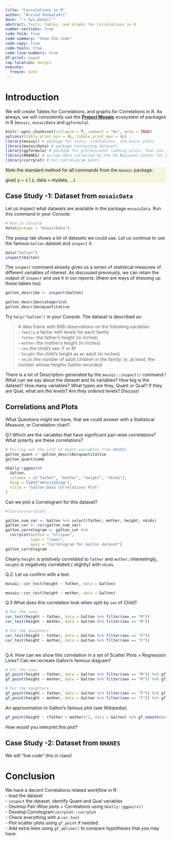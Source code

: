 ```yaml
---
title: "Correlations in R"
author: "Arvind Venkatadri"
date: "`r Sys.Date()`"
abstract: Tests, Tables, and Graphs for Correlations in R
number-sections: true
code-fold: true
code-summary: "Show the Code"
code-copy: true
code-tools: true
code-line-numbers: true
df-print: paged
cap-location: margin
execute: 
  freeze: auto
---
```


# Introduction

We will create Tables for Correlations, and graphs for Correlations in
R. As always, we will consistently use the [**Project
Mosaic**](https://mosaic-web.org) ecosystem of packages in R (`mosaic`,
`mosaicData` and `ggformula`).

```r
knitr::opts_chunk$set(collapse = T, comment = "#>", echo = TRUE)
options(tibble.print_min = 4L, tibble.print_max = 4L)
library(mosaic) # package for stats, simulations, and basic plots
library(mosaicData) # package containing datasets
library(ggformula) # package for professional looking plots, that use the formula interface from mosaic
library(NHANES) # survey data collected by the US National Center for Health Statistics (NCHS)
library(corrplot) # For Correlogram plots

```

::: {#note .illustration style="background: beige"}
Note the standard method for all commands from the `mosaic` package:

goal( y \~ x \| z, data = mydata, ...)
:::

## Case Study -1: Dataset from `mosaicData`

Let us inspect what datasets are available in the package `mosaicData`.
Run this command in your Console:

```r
# Run in Console
data(package = "mosaicData")

```

The popup tab shows a lot of datasets we could use. Let us continue to
use the famous `Galton` dataset and `inspect` it:

```r
data("Galton")
inspect(Galton)

```

The `inspect` command already gives us a series of statistical measures
of different variables of interest. As discussed previously, we can
retain the output of `inspect` and use it in our reports: (there are
ways of dressing up these tables too)

```r

galton_describe <- inspect(Galton)

galton_describe$categorical
galton_describe$quantitative

```

Try `help("Galton")` in your Console. The dataset is described as:

> A data frame with 898 observations on the following variables.\
> - `family` a factor with levels for each family\
> - `father` the father's height (in inches)\
> - `mother` the mother's height (in inches)\
> - `sex` the child's sex: F or M\
> - `height` the child's height as an adult (in inches)\
> - `nkids` the number of adult children in the family, or, at least,
> the number whose heights Galton recorded.

There is a lot of Description generated by the `mosaic::inspect()`
command ! What can we say about the dataset and its variables? How big
is the dataset? How many variables? What types are they, Quant or Qual?
If they are Qual, what are the *levels*? Are they *ordered* levels?
Discuss!

## Correlations and Plots

What Questions might we have, that we could answer with a Statistical
Measure, or Correlation chart?

Q.1 Which are the variables that have significant pair-wise
correlations? What polarity are these correlations?

```r


# Pulling out the list of Quant variables from NHANES
galton_quant <- galton_describe$quantitative
galton_quant$name

GGally::ggpairs(
  Galton,
  columns = c("father", "mother", "height", "nkids"),
  diag = list("densityDiag"),
  title = "Galton Data Correlations Plot"
)

```

Can we plot a Correlogram for this dataset?

```r
#library(corrplot)

galton_num_var <- Galton %>% select(father, mother, height, nkids)
galton_cor <- cor(galton_num_var)
galton_correlogram <- galton_cor %>%
  corrplot(method = "ellipse",
           type = "lower",
           main = "Correlogram for Galton dataset")
galton_correlogram

```

Clearly `height` is positvely correlated to `father` and `mother`;
interestingly, `height` is negatively correlated ( slightly) with
`nkids`.

Q.2: Let us confirm with a test:

```r
mosaic::cor_test(height ~ father, data = Galton)
```

```r
mosaic::cor_test(height ~ mother, data = Galton)
```

Q.3 What does this correlation look when split by `sex` of Child?

```r

# For the sons
cor_test(height ~ father, data = Galton %>% filter(sex == "M"))
cor_test(height ~ mother, data = Galton %>% filter(sex == "M"))

# For the daughters
cor_test(height ~ father, data = Galton %>% filter(sex == "F"))
cor_test(height ~ mother, data = Galton %>% filter(sex == "F"))
         
```

Q.4. How can we show this correlation in a set of Scatter Plots +
Regression Lines? Can we recreate Galton's famous diagram?

```r
# For the sons
gf_point(height ~ father, data = Galton %>% filter(sex == "M")) %>% gf_smooth(method = "lm")
gf_point(height ~ mother, data = Galton %>% filter(sex == "M")) %>% gf_smooth(method = "lm")

# For the daughters
gf_point(height ~ father, data = Galton %>% filter(sex == "F")) %>% gf_smooth(method = "lm")
gf_point(height ~ mother, data = Galton %>% filter(sex == "F")) %>% gf_smooth(method = "lm")
```

An approximation to Galton's famous plot (see Wikipedia):

```r
gf_point(height ~ (father + mother)/2, data = Galton) %>% gf_smooth(method = "lm") %>% gf_density_2d(n = 8) %>% gf_abline(slope = 1)
```

How would you interpret this plot?

## Case Study -2: Dataset from `NHANES`

We will "live code" this in class!

# Conclusion

We have a decent Correlations related *workflow* in R:\
- load the dataset\
- `inspect` the dataset, identify Quant and Qual variables\
- Develop Pair-Wise plots + Correlations using `GGally::ggpairs()`\
- Develop Correlogram `corrplot::corrplot`\
- Check everything with a `cor_test`\
- Plot scatter plots using `gf_point` if needed.\
- Add extra lines using `gf_abline()` to compare hypotheses that you may
have.
